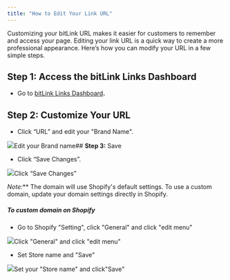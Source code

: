 ```yaml
---
title: "How to Edit Your Link URL"
---
```


Customizing your bitLink URL makes it easier for customers to remember and access your page. Editing your link URL is a quick way to create a more professional appearance. Here’s how you can modify your URL in a few simple steps.

## **Step 1:** Access the bitLink Links Dashboard

* Go to [bitLink Links Dashboard](https://app.bitbybit.studio/bitlink/links)**.**

## **Step 2:** Customize Your URL

* Click “URL” and edit your "Brand Name".  


![](https://cdn.prod.website-files.com/659655f5b20d395a5c69efcf/67063ebf84d81a4c6314de9f_AD_4nXeTI6bS8OlJybAgVVcXth5LGmt0NBGwTQYlnXhFfkoKPzZ3c1kYA2LGYIfHgXvvy7lqvrefyczAuH8CoGUi02qP5pAe1rYc2TOu2Ps5byjBW4l6S1MQfwXZWAvPSGWvt5MyIP_uAqgkgshtnqdBrbR2xq4G.png)Edit your Brand name## **Step 3:** Save

* Click “Save Changes”.  


![](https://cdn.prod.website-files.com/659655f5b20d395a5c69efcf/66ff4e96dd07492f0ca27318_66fe685d5d78b249df1e1da0_AD_4nXfMEwmXptvBBdLzfO3EOuB2nz-Jx9Z2kxQrFCB-ra5eKGv4mcrmBYlkXxIUEfNxIcFo514grcgpErcE6zCgQxvY5ld1RUDFcgMDPc_4q3Yr8PqwnTVec3-hIrTFq5FGJc4lfzn1bj3JlWeJHPfneFldX-pb.png)Click “Save Changes”‍

**Note*:*** The domain will use Shopify's default settings. To use a custom domain, update your domain settings directly in Shopify.

##### **To custom domain on Shopify**

* Go to Shopify "Setting", click "General" and click "edit menu"  


![](https://cdn.prod.website-files.com/659655f5b20d395a5c69efcf/67063f20006a5da1abfa6c07_AD_4nXcd4690xzinLa0Ha-ybDyJollIDr-p915MBeWuigPrnK2VVtGwq6DuDySp55AvqZsIHm3OAMGB0bmYHuSO2xsgAbZ_Pmntmf3JfRfm2P0-DXFunEpjghzkee8OITGSo_umcazUOYYbP8VxR2x7Lvh0gz6kl.png)Click "General" and click "edit menu"  
* Set Store name and "Save"  


![](https://cdn.prod.website-files.com/659655f5b20d395a5c69efcf/67063f2051647021f7d79219_AD_4nXdOIOm5h30e2KYidIF_2IlVahIhTEbqXzEeP86D9Qt6aW-6GYs2K7JgjxbkzS5KgZRRRwp6LvwXNvXczkxc15I4Y_z-wGnM9Gr-zMs8TENd8U3t7NUXFeP03Nieqkp1wL_xrGjn6LLgDepLGECW8PQ8Yqih.png)Set your "Store name" and click"Save"
